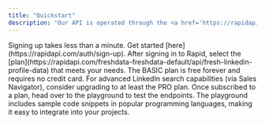 ```yaml
---
title: "Quickstart"
description: "Our API is operated through the <a href='https://rapidapi.com/' target='_blank'>Rapid API Marketplace</a>, where payments and API calls are seamlessly managed by the platform."
---
```


<Steps>
  <Step title="Register an Account with Rapid">
    Signing up takes less than a minute. Get started [here](https://rapidapi.com/auth/sign-up).
  </Step>

  <Step title="Choose the Right Plan for Your Business">
    After signing in to Rapid, select the [plan](https://rapidapi.com/freshdata-freshdata-default/api/fresh-linkedin-profile-data) that meets your needs. The BASIC plan is free forever and requires no credit card. For advanced LinkedIn search capabilities (via Sales Navigator), consider upgrading to at least the PRO plan.
  </Step>

  <Step title="Test It Out">
    Once subscribed to a plan, head over to the playground to test the endpoints. The playground includes sample code snippets in popular programming languages, making it easy to integrate into your projects.
  </Step>
</Steps>